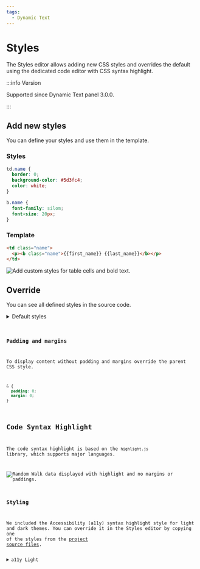 ```yaml
---
tags:
  - Dynamic Text
---
```



# Styles

The Styles editor allows adding new CSS styles and overrides the default using the dedicated code editor with CSS syntax highlight.

:::info Version

Supported since Dynamic Text panel 3.0.0.

:::

## Add new styles

You can define your styles and use them in the template.

### Styles

```css
td.name {
  border: 0;
  background-color: #5d3fc4;
  color: white;
}

b.name {
  font-family: silom;
  font-size: 20px;
}
```

### Template

```html
<td class="name">
  <p><b class="name">{{first_name}} {{last_name}}</b></p>
</td>
```

<Image
  title="Add custom styles for table cells and bold text."
  src="/img/plugins/volkovlabs-dynamictext-panel/styles.png"
/>

## Override

You can see all defined styles in the source code.

<details>
  <summary>Default styles</summary>

<Code
  url="https://github.com/VolkovLabs/volkovlabs-dynamictext-panel/blob/main/src/styles.ts"
  language="js"
/>

</details>

### Padding and margins

To display content without padding and margins override the parent CSS style.

```css
& {
  padding: 0;
  margin: 0;
}
```

## Code Syntax Highlight

The code syntax highlight is based on the `highlight.js` library, which supports major languages.

<Image
  title="Random Walk data displayed with highlight and no margins or paddings."
  src="/img/plugins/volkovlabs-dynamictext-panel/json.png"
/>

### Styling

We included the Accessibility (a11y) syntax highlight style for light and dark themes. You can override it in the Styles editor by copying one of the styles from the [project source files](https://github.com/highlightjs/highlight.js/tree/main/src/styles).

<details>
  <summary>a11y Light</summary>

<Code
  url="https://github.com/highlightjs/highlight.js/blob/main/src/styles/a11y-light.css"
  language="css"
/>

</details>

